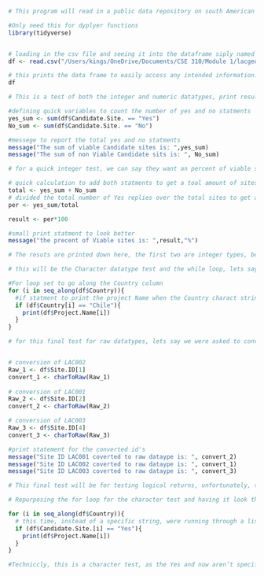 ```r

# This program will read in a public data repository on south American geothermal resources, and will run several tests using this data frame. For these tests I'll be acting like each was a task by a given employer who told a programmer to find out some specific information from the data.

#Only need this for dyplyer functions
library(tidyverse)


# loading in the csv file and seeing it into the dataframe siply named df, please not that this code line is structured around my file paths, this data was from a free, open sourse site that I downloaded from. If these programs are going to run and test, then the call line to read the csv file from must be changed.
df <- read.csv("/Users/kings/OneDrive/Documents/CSE 310/Module 1/lacgeothermalinventory.csv")

# this prints the data frame to easily access any intended information.
df

```

```r

# This is a test of both the integer and numeric datatypes, print results for both given a hypathetical sceario using the dataframe. In this, the assignment is fined the toal number of vibale candadite sites listed as yes, and no, then finding the percent of viable sites from the total.

#defining quick variables to count the number of yes and no statments
yes_sum <- sum(df$Candidate.Site. == "Yes")
No_sum <- sum(df$Candidate.Site. == "No")

#messege to report the total yes and no statments
message("The sum of viable Candidate sites is: ",yes_sum)
message("The sum of non Viable Candidate sits is: ", No_sum)

# for a quick integer test, we can say they want an percent of viable sites get a quick calculation.

# quick calculation to add both statments to get a toal amount of sites
total <- yes_sum + No_sum
# divided the total number of Yes replies over the total sites to get a percentage
per <- yes_sum/total

result <- per*100

#small print statment to look better
message("the precent of Viable sites is: ",result,"%")

# The resuts are printed down here, the first two are integer types, being whole numbers without decimals. The thrid result is our numeric datatype, the percent of viable sites.
```

```r

# this will be the Character datatype test and the while loop, lets say whoever the client is wanted a list of project names in Chile.

#For loop set to go along the Country column
for (i in seq_along(df$Country)){
  #if statment to print the project Name when the Country charact string is Chile
  if (df$Country[i] == "Chile"){
    print(df$Project.Name[i])
  }
}
```

```r

# for this final test for raw datatypes, lets say we were asked to convert some commonly used site ID's into raw data to help streamline some indexing project. 


# conversion of LAC002
Raw_1 <- df$Site.ID[1]
convert_1 <- charToRaw(Raw_1)
                       
# conversion of LAC001
Raw_2 <- df$Site.ID[2]
convert_2 <- charToRaw(Raw_2)

# conversion of LAC003
Raw_3 <- df$Site.ID[4]
convert_3 <- charToRaw(Raw_3)

#print statement for the converted id's
message("Site ID LAC001 coverted to raw dataype is: ", convert_2)
message("Site ID LAC002 coverted to raw dataype is: ", convert_1)
message("Site ID LAC003 coverted to raw dataype is: ", convert_3)

```

```r

# This final test will be for testing logical returns, unfortunately, the original authors of csv listed everything as a character data type, even the yes and now areas of candidate site. Still, The Yes and no of candidate sites can operate like a logical data type, so we'll use a Boolean operator for the string. Let’s assume that the project here is to find all region names of viable sites.

# Repurposing the for loop for the character test and having it look through the Country variable. no real reason for this specifically, we just need a column to run through all rows listed as a viable site, this could still work if we did this by Project name.

for (i in seq_along(df$Country)){
  # this time, instead of a specific string, were running through a list of Yes an no and printing the project name for yes.
  if (df$Candidate.Site.[i] == "Yes"){
    print(df$Project.Name[i])
  }
}

#Techniccly, this is a character test, as the Yes and now aren’t specific binary returns. However, the column could be easily filled with a simple conversion function, but I held off on that because, frankly it wasn't needed, this code uses a Boolean operator to sort through a list of binary strings, it is a logical argument in nature, but not raw.

```
